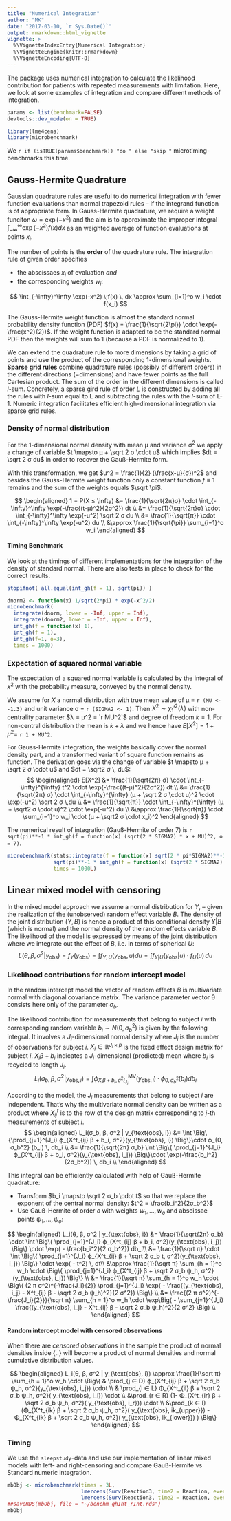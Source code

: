 ```yaml
---
title: "Numerical Integration"
author: "MK"
date: "2017-03-10, `r Sys.Date()`"
output: rmarkdown::html_vignette
vignette: >
  %\VignetteIndexEntry{Numerical Integration}
  %\VignetteEngine{knitr::rmarkdown}
  %\VignetteEncoding{UTF-8}
---
```


The package uses numerical integration to calculate the likelihood contribution for patients with repeated measurements with limitation.
Here, we look at some examples of integration and compare different methods of integration.


```r
params <- list(benchmark=FALSE)
devtools::dev_mode(on = TRUE)

library(lme4cens)
library(microbenchmark)
```

We `r if (isTRUE(params$benchmark)) "do " else "skip "` microtiming-benchmarks this time.

## Gauss-Hermite Quadrature
Gaussian quadrature rules are useful to do numerical integration with fewer function evaluations than normal trapezoid rules -- if the integrand function is of appropriate form.
In Gauss-Hermite quadrature, we require a weight funciton $\omega = \exp(-x^2)$ and the aim is to approximate the improper integral $\int_{-\infty}^\infty \exp(-x^2) f(x) dx$ as an weighted average of function evaluations at points $x_i$.

The number of points is the __order__ of the quadrature rule. The integration rule of given order specifies

* the abscissaes $x_i$ of evaluation _and_ 
* the corresponding weights $w_i$:

$$
\int_{-\infty}^\infty \exp(-x^2) \;f(x) \, dx \approx \sum_{i=1}^o w_i \cdot f(x_i)
$$

The Gauss-Hermite weight function is almost the standard normal probability density function (PDF) $f(x) = \frac{1}{\sqrt{2\pi}} \cdot \exp(-\frac{x^2}{2})$.
If the weight function is adapted to be the standard normal PDF then the weights will sum to 1 (because a PDF is normalized to 1).

We can extend the quadrature rule to more dimensions by taking a grid of points and use the product of the corresponding 1-dimensional weights.
__Sparse grid rules__  combine quadrature rules (possibly of different orders) in the different directions (=dimensions) and have fewer points as the full Cartesian product.
The sum of the order in the different dimensions is called _l_-sum.
Concretely, a sparse gird rule of order _L_ is constructed by adding all the rules with _l_-sum equal to L and subtracting the rules with the _l_-sum of L-1.
Numeric integration facilitates efficient high-dimensional integration via sparse grid rules.






### Density of normal distribution
For the 1-dimensional normal density with mean μ and variance σ^2^ we apply a change of variable $t \mapsto μ + \sqrt 2 σ \cdot u$ which implies $dt = \sqrt 2 σ du$ 
in order to recover the Gauß-Hermite form.

With this transformation, we get $u^2 = \frac{1}{2} (\frac{x-μ}{σ})^2$ and
besides the Gauss-Hermite weight function only a constant function $f\equiv 1$ remains and the sum of the weights equals $\sqrt \pi$.


$$
\begin{aligned}
1  = P(X ≤ \infty) &= \frac{1}{\sqrt{2π}σ} \cdot \int_{-\infty}^\infty \exp(-\frac{(t-μ)^2}{2σ^2}) dt \\
  &= \frac{1}{\sqrt{2π}σ} \cdot \int_{-\infty}^\infty \exp(-u^2) \sqrt 2 σ du \\
  &= \frac{1}{\sqrt{π}} \cdot \int_{-\infty}^\infty \exp(-u^2)  du \\
  &\approx \frac{1}{\sqrt{\pi}} \sum_{i=1}^o w_i
\end{aligned}
$$



#### Timing Benchmark
We look at the timings of different implementations for the integration of the density of standard normal.
There are also tests in place to check for the correct results.

```r
stopifnot( all.equal(int_gh(f = 1), sqrt(pi)) )

dnorm2 <- function(x) 1/sqrt(2*pi) * exp(-x^2/2)
microbenchmark(
  integrate(dnorm, lower = -Inf, upper = Inf),
  integrate(dnorm2, lower = -Inf, upper = Inf),
  int_gh(f = function(x) 1),
  int_gh(f = 1),
  int_gh(f=1, o=3),
  times = 1000)

```




### Expectation of squared normal variable
The expectation of a squared normal variable is calculated by the integral of $x^2$ with the probability measure, conveyed by the normal density.


We assume for $X$ a normal distribution with true mean value of μ = `r (MU <- -1.3)` and unit variance σ = `r (SIGMA2 <- 1)`. Then $X^2 \sim \chi_1'^2(λ)$ with non-centrality parameter $λ = μ^2 = `r MU^2`$ and degree of freedom $k=1$.
For non-central distribution the mean is $k + λ$ and we hence have $E[X^2] = 1 + μ^2 =$ `r 1 + MU^2`.

For Gauss-Hermite integration, the weights basically cover the normal density part, and a transformed variant of square function remains as function.
The derivation goes via the change of variable $t \mapsto μ + \sqrt 2 σ \cdot u$ and $dt = \sqrt2 σ \, du$:
$$
\begin{aligned}
E[X^2] &= \frac{1}{\sqrt{2π} σ} \cdot \int_{-\infty}^{\infty} t^2 \cdot \exp(-\frac{(t-μ)^2}{2σ^2}) dt \\
  &= \frac{1}{\sqrt{2π} σ} \cdot \int_{-\infty}^{\infty} (μ + \sqrt 2 σ \cdot u)^2 \cdot \exp(-u^2) \sqrt 2 σ \,du \\
  &= \frac{1}{\sqrt{π}} \cdot \int_{-\infty}^{\infty} (μ + \sqrt2 σ \cdot u)^2 \cdot \exp(-u^2) du \\
  &\approx \frac{1}{\sqrt{π}} \cdot \sum_{i=1}^o w_i \cdot (μ + \sqrt2 σ \cdot x_i)^2
\end{aligned}
$$

The numerical result of integration (Gauß-Hermite of order 7) is `r sqrt(pi)**-1 * int_gh(f = function(x) (sqrt(2 * SIGMA2) * x + MU)^2, o = 7)`.

```r
microbenchmark(stats::integrate(f = function(x) sqrt(2 * pi*SIGMA2)**-1 * exp(-(x-MU)^2/(2*SIGMA2)) * x^2, lower = -Inf, upper = Inf),
               sqrt(pi)**-1 * int_gh(f = function(x) (sqrt(2 * SIGMA2) * x + MU)^2, o = 7),
               times = 1000L)
```






## Linear mixed model with censoring

In the mixed model approach we assume a normal distribution for $Y$, -- given the realization of the (unobserved) random effect variable $B$.
The density of the joint distribution $(Y,B)$ is hence a product of this conditional density $Y|B$ (which is normal) and the normal density of the random effects variable $B$.
The likelihood of the model is expressed by means of the joint distribution where we integrate out the effect of $B$, i.e. in terms of spherical $U$:
$$
L(θ, β, σ^2 | y_\text{obs}) = f_Y(y_\text{obs}) = \int f_{Y,U}(y_\text{obs}, u) du = \int f_{Y|U}(y_\text{obs} | u) \cdot f_U (u) \, du
$$

### Likelihood contributions for random intercept model
In the random intercept model the vector of random effects $B$ is multivariate normal with diagonal covariance matrix.
The variance parameter vector θ consists here only of the parameter $σ_b$.

The likelihood contribution for measurements that belong to subject $i$ with corresponding random variable $b_i \sim N(0, σ_b^2)$ is given by the following integral.
It involves a $J_i$-dimensional normal density where $J_i$ is the number of observations for subject $i$.
$X_i ∈ ℝ^{J_i × p}$ is the fixed effect design matrix for subject $i$.
$X_i β + b_i$  indicates a $J_i$-dimensional (predicted) mean where $b_i$ is recycled to length $J_i$.
$$
L_i(σ_b, β, σ^2 | y_{\text{obs}, i}) = \int ϕ^\text{MV}_{X_iβ + b_i, σ^2I_{J_i}}(y_{\text{obs}, i}) \cdot ϕ_{0,  σ_b^2} (b_i) db_i
$$

According to the model, the $J_i$ measurements that belong to subject $i$ are independent. That's why the multivariate normal density can be written as a product
where $X^t_{ij}$ is to the row of the design matrix corresponding to $j$-th measurements of subject $i$.
$$
\begin{aligned}
L_i(σ_b, β, σ^2 | y_{\text{obs}, i}) &= \int \Big\{\prod_{j=1}^{J_i} ϕ_{X^t_{ij} β + b_i, σ^2}(y_{\text{obs}, i}) \Big\}\cdot ϕ_{0, σ_b^2} (b_i)  \, db_i \\
  &= \frac{1}{\sqrt{2π} σ_b} \int  \Big\{ \prod_{j=1}^{J_i} ϕ_{X^t_{ij} β + b_i, σ^2}(y_{\text{obs}, i_j})  \Big\}\cdot \exp(-\frac{b_i^2}{2σ_b^2})  \, db_i \\
\end{aligned}
$$

This integral can be efficiently calculated with help of Gauß-Hermite quadrature:

* Transform $b_i \mapsto \sqrt 2 σ_b \cdot t$ so that we replace the exponent of the central normal density: $t^2 = \frac{b_i^2}{2σ_b^2}$
* Use Gauß-Hermite of order $o$ with weights $w_1, \ldots, w_o$ and abscissae points $ψ_1, \ldots, ψ_o$:

$$
\begin{aligned}
L_i(θ, β, σ^2 | y_{\text{obs}, i})  &= \frac{1}{\sqrt{2π} σ_b} \cdot \int  \Big\{ \prod_{j=1}^{J_i} ϕ_{X^t_{ij} β + b_i, σ^2}(y_{\text{obs}, i_j})  \Big\} \cdot  \exp( - \frac{b_i^2}{2 σ_b^2}) db_i\\
  &= \frac{1}{\sqrt π} \cdot \int  \Big\{ \prod_{j=1}^{J_i} ϕ_{X^t_{ij} β + \sqrt 2 σ_b t, σ^2}(y_{\text{obs}, i_j})  \Big\} \cdot  \exp( - t^2)  \, dt\\
  &\approx \frac{1}{\sqrt π} \sum_{h = 1}^o w_h \cdot \Big\{  \prod_{j=1}^{J_i} ϕ_{X^t_{ij} β + \sqrt 2 σ_b ψ_h, σ^2}(y_{\text{obs}, i_j})    \Big\} \\
  &= \frac{1}{\sqrt π} \sum_{h = 1}^o w_h \cdot \Big\{ (2 π σ^2)^{-\frac{J_i}{2}}  \prod_{j=1}^{J_i} \exp( - \frac{(y_{\text{obs}, i_j} - X^t_{ij} β - \sqrt 2 σ_b ψ_h)^2}{2 σ^2})    \Big\}  \\
  &= \frac{(2 π σ^2)^{-\frac{J_i}{2}}}{\sqrt π} \sum_{h = 1}^o w_h \cdot  \exp\Big( - \sum_{j=1}^{J_i} \frac{(y_{\text{obs}, i_j} - X^t_{ij} β - \sqrt 2 σ_b ψ_h)^2}{2 σ^2}  \Big)  \\
\end{aligned}
$$

#### Random intercept model with censored observations

When there are _censored observations_ in the sample the product of normal densities inside {..} will become a product of normal densities and normal cumulative distribution values.

$$
\begin{aligned}
L_i(θ, β, σ^2 | y_{\text{obs}, i})  \approx \frac{1}{\sqrt π} \sum_{h = 1}^o w_h \cdot \Big\{ &
  \prod_{j ∈ D} ϕ_{X^t_{ij} β + \sqrt 2 σ_b ψ_h, σ^2}(y_{\text{obs}, i_j})  \cdot  \\
  & \prod_{l ∈ L}  Φ_{X^t_{il} β + \sqrt 2 σ_b ψ_h, σ^2}( y_{\text{obs}, i_l})   \cdot  \\
  &\prod_{r ∈ R} (1- Φ_{X^t_{ir} β + \sqrt 2 σ_b ψ_h, σ^2}( y_{\text{obs}, i_r}))  \cdot \\
  &\prod_{k ∈ I} (Φ_{X^t_{ik} β + \sqrt 2 σ_b ψ_h, σ^2}( y_{\text{obs}, ik_{upper}}) - Φ_{X^t_{ik} β + \sqrt 2 σ_b ψ_h, σ^2}( y_{\text{obs}, ik_{lower}}) )      \Big\} 
\end{aligned}
$$


### Timing
We use the `sleepstudy`-data and use our implementation of linear mixed models with left- and right-censoring
and compare Gauß-Hermite vs Standard numeric integration.

```r


mbObj <- microbenchmark(times = 3L,
                        lmercens(Surv(Reaction3, time2 = Reaction, event = event3, type = "interval") ~ Days + (1|Subject), data = sleepstudy2, REML = FALSE),
                        lmercens(Surv(Reaction3, time2 = Reaction, event = event3, type = "interval") ~ Days + (1|Subject), data = sleepstudy2, REML = FALSE, quadrature = "stats"))
##saveRDS(mbObj, file = "~/benchm_ghInt_rInt.rds")
mbObj
```
